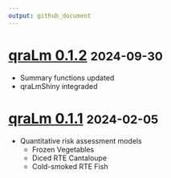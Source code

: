```yaml
---
output: github_document
---
```


# [qraLm 0.1.2](https://github.com/WorldHealthOrganization/qraLm/releases/tag/v.0.1.2) <small>2024-09-30</small>

- Summary functions updated
- qraLmShiny integraded

# [qraLm 0.1.1](https://github.com/WorldHealthOrganization/qraLm//tag/v.0.1.1) <small>2024-02-05</small>

- Quantitative risk assessment models
  - Frozen Vegetables
  - Diced RTE Cantaloupe
  - Cold-smoked RTE Fish
